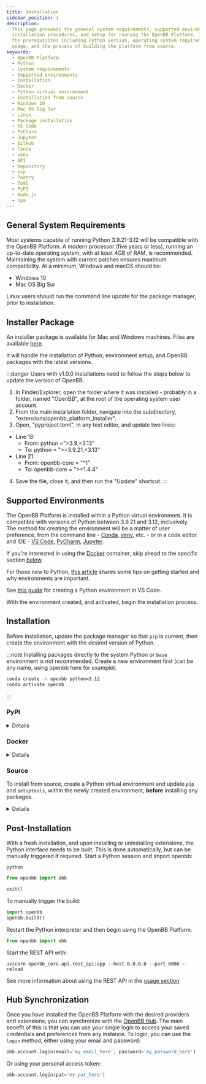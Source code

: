 ```yaml
---
title: Installation
sidebar_position: 1
description:
  This page presents the general system requirements, supported environments,
  installation procedures, and setup for running the OpenBB Platform. It discusses
  the prerequisites including Python version, operating system requirements, Docker
  usage, and the process of building the platform from source.
keywords:
  - OpenBB Platform
  - Python
  - System requirements
  - Supported environments
  - Installation
  - Docker
  - Python virtual environment
  - Installation from source
  - Windows 10
  - Mac OS Big Sur
  - Linux
  - Package installation
  - VS Code
  - PyCharm
  - Jupyter
  - GitHub
  - Conda
  - venv
  - API
  - Repository
  - pip
  - Poetry
  - Toml
  - PyPI
  - Node.js
  - npm
---
```



<HeadTitle title="Installation | OpenBB Platform Docs" />

## General System Requirements

Most systems capable of running Python 3.9.21-3.12 will be compatible with the OpenBB Platform. A modern processor (five years or less), running an up-to-date operating system, with at least 4GB of RAM, is recommended. Maintaining the system with current patches ensures maximum compatibility. At a minimum, Windows and macOS should be:

- Windows 10
- Mac OS Big Sur

Linux users should run the command line update for the package manager, prior to installation.

## Installer Package

An installer package is available for Mac and Windows machines. Files are available [here](https://my.openbb.co/app/platform/downloads).

It will handle the installation of Python, environment setup, and OpenBB packages with the latest versions.

:::danger
Users with v1.0.0 installations need to follow the steps below to update the version of OpenBB.

1. In Finder/Explorer, open the folder where it was installed - probably in a folder, named "OpenBB", at the root of the operating system user account.
2. From the main installation folder, navigate into the subdirectory, "extensions/openbb_platform_installer".
3. Open, "pyproject.toml", in any text editor, and update two lines:
  - Line 18:
    - From: python =">3.9,<3.13"
    - To: python = ">=3.9.21,<3.13"
  - Line 21:
    - From: openbb-core = "^1"
    - To: openbb-core = ">=1.4.4"
4. Save the file, close it, and then run the "Update" shortcut.
:::

## Supported Environments

The OpenBB Platform is installed within a Python virtual environment. It is compatible with versions of Python between 3.9.21 and 3.12, inclusively. The method for creating the environment will be a matter of user preference, from the command line - [Conda](https://docs.conda.io/projects/miniconda/en/latest/miniconda-install.html), [venv](https://docs.python.org/3/library/venv.html), etc. - or in a code editor and IDE - [VS Code](https://code.visualstudio.com/docs/languages/python), [PyCharm](https://www.jetbrains.com/pycharm/), [Jupyter](https://jupyter.org/).

If you're interested in using the [Docker](/platform/installation#docker) container, skip ahead to the specific section [below](/platform/installation#docker).

For those new to Python, [this article](https://www.infoworld.com/article/3306656/python-virtualenv-and-venv-dos-and-donts.html) shares some tips on getting started and why environments are important.

See [this guide](https://code.visualstudio.com/docs/python/environments) for creating a Python environment in VS Code.

With the environment created, and activated, begin the installation process.

## Installation

Before installation, update the package manager so that `pip` is current, then create the environment with the desired version of Python.

:::note
Installing packages directly to the system Python or `base` environment is not recommended. Create a new environment first (can be any name, using openbb here for example).

```bash
conda create -n openbb python=3.12
conda activate openbb
```

:::

### PyPI

<details>
Install from PyPI with:

```console
pip install openbb
```

This will install the core OpenBB Platform, along with officially supported extensions and providers.

To install all extensions and providers (both officially supported and community maintained ones):

```console
pip install openbb[all]
```

:::tip
In a macOS `zsh` Terminal shell, add quotation marks around the library name.

`"openbb[all]"`
:::

From your python interpreter, import the OpenBB Platform:

```console
from openbb import obb
```

:::warning
This import statement is required due to the statefulness of the obb package. There is currently no support for imports such as:

```console
from openbb.obb.equity import *
```

:::

When the package is imported, any installed extensions will be discovered, imported and available for use.

:::note
Currently if you wish to have the bare-bones openbb package with no extensions or providers, you can install with:

```console
pip install openbb-core && pip install openbb --no-deps
```

To install single extensions:

```console
pip install openbb-charting
```

```console
pip install openbb-technical
```

Or install a single provider:

```console
pip install openbb-yfinance
```

Providers are fully functional by themselves, but the interface routes are only added when the router extensions are installed.

```console
pip install openbb-equity openbb-index openbb-derivatives
```

:::


To update the package:

```console
pip install --upgrade openbb
```

To update all extensions and providers:

```console
pip install --upgrade openbb[all]
```

If you want to uninstall the package and all its dependencies:

```console
pip uninstall openbb[all]
```

</details>

### Docker

<details>
We provide a `platformAPI.Dockerfile` on [GitHub](https://raw.githubusercontent.com/OpenBB-finance/OpenBB/refs/heads/develop/build/docker/platformAPI.Dockerfile).

Run the following command from the repo root to build the image:

```bash
docker build -f build/docker/platformAPI.Dockerfile -t openbb-platform:latest .
```

To run it:

```bash
docker run -it --rm -p 6900:6900 -v ~/.openbb_platform:/root/.openbb_platform openbb-platform:latest
```

This will mount the local `~/.openbb_platform` directory into the Docker container to use with the API keys and preferences from there, and it will expose the API on port `6900`.

</details>

### Source

To install from source, create a Python virtual environment and update `pip` and `setuptools`, within the newly created environment, **before** installing any packages.

<details>
To build the OpenBB Platform from the source code, first install `git`:

```console
pip install git
```

Next, clone the repository from GitHub:

```console
git clone git@github.com:OpenBB-finance/OpenBB.git
```

When it is done, checkout the branch where the code is living:

```console
git checkout develop
```

Then, `cd` into the directory:

```console
cd openbb_platform
```

Install required packages

```console
pip install poetry
```

Finally, run the developer installation script:

```console
python dev_install.py
```

:::note
To install all extensions and providers, run: `python dev_install.py -e`
:::

</details>

## Post-Installation

With a fresh installation, and upon installing or uninstalling extensions, the Python interface needs to be built. This is done automatically, but can be manually triggered if required. Start a Python session and import openbb:

```console
python
```

```python
from openbb import obb

exit()
```

To manually trigger the build:

```python
import openbb
openbb.build()
```

Restart the Python interpreter and then begin using the OpenBB Platform.

```python
from openbb import obb
```

Start the REST API with:

```console
uvicorn openbb_core.api.rest_api:app --host 0.0.0.0 --port 8000 --reload
```

See more information about using the REST API in the [usage section](/platform/user_guides/rest_api)

## Hub Synchronization

Once you have installed the OpenBB Platform with the desired providers and extensions, you can synchronize with the [OpenBB Hub](https://my.openbb.co/app/hub). The main benefit of this is that you can use your single login to access your saved credentials and preferences from any instance. To login, you can use the `login` method, either using your email and password:

```python
obb.account.login(email='my_email_here', password='my_password_here')
```

Or using your personal access token:

```python
obb.account.login(pat='my_pat_here')
```
